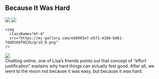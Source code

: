 <div className="m-5 p-5 bg-black rounded-md shadow-sm">

<h2 className="text-2xl font-bold mb-4 text-white">Because It Was Hard</h2>

<div className="grid grid-rows-1 grid-flow-col gap-4">
  <div className="row-span-3 gap-2">
    <img src="https://mj-gallery.com/873fd2eb-03f1-45e4-8155-2b442d23d741/grid_0.png" />
    <img
      className="mt-4"
      src="https://mj-gallery.com/02f75c24-f3eb-470f-9094-53851f403d9f/grid_0.png"
    />

    <img
      className="mt-4"
      src="https://mj-gallery.com/eb8093e7-e5f2-4188-bd81-7dd826bf952b/grid_0.png"
    />
  </div>
  <div className="col-span-2 ...">
    <img src="https://mj-gallery.com/57e2dec9-af84-40db-b646-66aa82c5f71d/grid_0.png" />
  </div>
  <div className="text-blue-200">Chatting online, one of Lisa’s friends points out that concept of “effort justification” explains why hard things can actually feel good. After all, we went to the moon not because it was easy, but because it was hard.</div>
</div>

</div>
